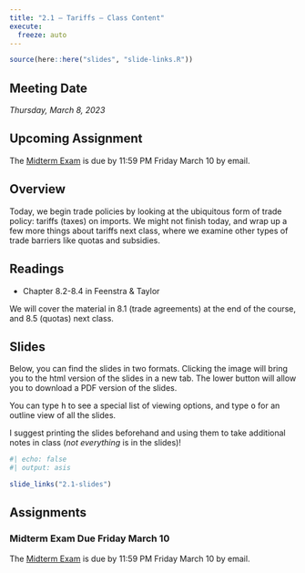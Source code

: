 ```yaml
---
title: "2.1 — Tariffs — Class Content"
execute:
  freeze: auto
---
```


```r
source(here::here("slides", "slide-links.R"))
```

::: {.callout-note appearance="minimal"}
# Meeting Date

*Thursday, March 8, 2023*
:::

::: callout-warning
# Upcoming Assignment
The [Midterm Exam](/assignment/midterm) is due by 11:59 PM Friday March 10 by email.
:::

## <i class="fas fa-info-circle fa-lg"></i> Overview

Today, we begin trade policies by looking at the ubiquitous form of trade policy: tariffs (taxes) on imports. We might not finish today, and wrap up a few more things about tariffs next class, where we examine other types of trade barriers like quotas and subsidies.

## <i class="fas fa-book-reader fa-lg"></i> Readings

- Chapter 8.2-8.4 in Feenstra & Taylor

We will cover the material in 8.1 (trade agreements) at the end of the course, and 8.5 (quotas) next class.

## <i class="fas fa-chalkboard-teacher"></i> Slides

Below, you can find the slides in two formats. Clicking the image will bring you to the html version of the slides in a new tab. The lower button will allow you to download a PDF version of the slides.

::: callout-tip
You can type <kbd>h</kbd> to see a special list of viewing options, and type <kbd>o</kbd> for an outline view of all the slides.
:::

I suggest printing the slides beforehand and using them to take additional notes in class (*not everything* is in the slides)!

```r
#| echo: false
#| output: asis

slide_links("2.1-slides")
```

## <i class="fas fa-laptop-code"></i> Assignments

### Midterm Exam Due Friday March 10

The [Midterm Exam](/assignment/midterm) is due by 11:59 PM Friday March 10 by email.

